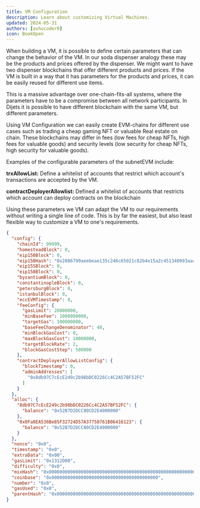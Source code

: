 ```yaml
---
title: VM Configuration
description: Learn about customizing Virtual Machines.
updated: 2024-05-31
authors: [ashucoder9]
icon: BookOpen
---
```


When building a VM, it is possible to define certain parameters that can change the behavior of the VM. In our soda dispenser analogy these may be the products and prices offered by the dispenser. We might want to have two dispenser blockchains that offer different products and prices. If the VM is built in a way that it has parameters for the products and prices, it can be easily reused for different use items.

This is a massive advantage over one-chain-fits-all systems, where the parameters have to be a compromise between all network participants. In Dijets it is possible to have different blockchain with the same VM, but different parameters. 

Using VM Configuration we can easily create EVM-chains for different use cases such as trading a cheap gaming NFT or valuable Real estate on chain. These blockchains may differ in fees (low fees for cheap NFTs, high fees for valuable goods) and security levels (low security for cheap NFTs, high security for valuable goods). 

<Quiz quizId="116"/>

Examples of the configurable parameters of the subnetEVM include:

**trxAllowList:** Define a whitelist of accounts that restrict which account's transactions are accepted by the VM.

**contractDeployerAllowlist:** Defined a whitelist of accounts that restricts which account can deploy contracts on the blockchain

Using these parameters we VM can adapt the VM to our requirements without writing a single line of code. This is by far the easiest, but also least flexible way to customize a VM to one's requirements.

```json
{
  "config": {
    "chainId": 99999,
    "homesteadBlock": 0,
    "eip150Block": 0,
    "eip150Hash": "0x2086799aeebeae135c246c65021c82b4e15a2c451340993aacfd2751886514f0",
    "eip155Block": 0,
    "eip158Block": 0,
    "byzantiumBlock": 0,
    "constantinopleBlock": 0,
    "petersburgBlock": 0,
    "istanbulBlock": 0,
    "eccEVMTimestamp": 0,
    "feeConfig": {
      "gasLimit": 20000000,
      "minBaseFee": 1000000000,
      "targetGas": 100000000,
      "baseFeeChangeDenominator": 48,
      "minBlockGasCost": 0,
      "maxBlockGasCost": 10000000,
      "targetBlockRate": 2,
      "blockGasCostStep": 500000
    },
    "contractDeployerAllowListConfig": {
      "blockTimestamp": 0,
      "adminAddresses": [
        "0x8db97C7cEcE249c2b98bDC0226Cc4C2A57BF52FC"
      ]
    }
  },
  "alloc": {
    "8db97C7cEcE249c2b98bDC0226Cc4C2A57BF52FC": {
      "balance": "0x52B7D2DCC80CD2E4000000"
    },
    "0x0Fa8EA536Be85F32724D57A37758761B86416123": {
      "balance": "0x52B7D2DCC80CD2E4000000"
    }
  },
  "nonce": "0x0",
  "timestamp": "0x0",
  "extraData": "0x00",
  "gasLimit": "0x1312D00",
  "difficulty": "0x0",
  "mixHash": "0x0000000000000000000000000000000000000000000000000000000000000000",
  "coinbase": "0x0000000000000000000000000000000000000000",
  "number": "0x0",
  "gasUsed": "0x0",
  "parentHash": "0x0000000000000000000000000000000000000000000000000000000000000000"
}
```
